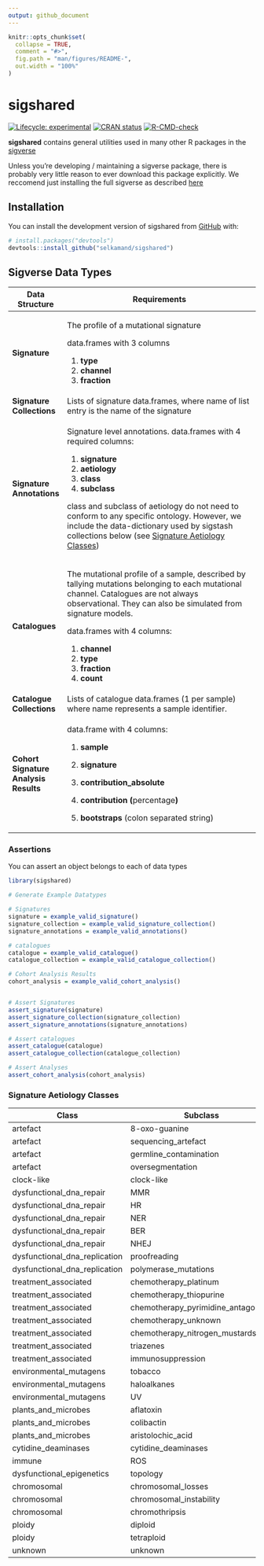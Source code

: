 ```yaml
---
output: github_document
---
```


<!-- README.md is generated from README.Rmd. Please edit that file -->

```r
knitr::opts_chunk$set(
  collapse = TRUE,
  comment = "#>",
  fig.path = "man/figures/README-",
  out.width = "100%"
)
```

# sigshared

<!-- badges: start -->

[![Lifecycle: experimental](https://img.shields.io/badge/lifecycle-experimental-orange.svg)](https://lifecycle.r-lib.org/articles/stages.html#experimental) [![CRAN status](https://www.r-pkg.org/badges/version/sigshared)](https://CRAN.R-project.org/package=sigshared) [![R-CMD-check](https://github.com/selkamand/sigshared/actions/workflows/R-CMD-check.yaml/badge.svg)](https://github.com/selkamand/sigshared/actions/workflows/R-CMD-check.yaml)

<!-- badges: end -->

**sigshared** contains general utilities used in many other R packages in the [sigverse](https://github.com/selkamand/sigverse)

Unless you're developing / maintaining a sigverse package, there is probably very little reason to ever download this package explicitly. We reccomend just installing the full sigverse as described [here](https://github.com/selkamand/sigverse)

## Installation

You can install the development version of sigshared from [GitHub](https://github.com/) with:

``` r
# install.packages("devtools")
devtools::install_github("selkamand/sigshared")
```

## Sigverse Data Types

+---------------------------------------+------------------------------------------------------------------------------------------------------------------------------------------------------------------------------------------------------+
| Data Structure                        | Requirements                                                                                                                                                                                         |
+=======================================+======================================================================================================================================================================================================+
| **Signature**                         | The profile of a mutational signature                                                                                                                                                                |
|                                       |                                                                                                                                                                                                      |
|                                       | data.frames with 3 columns                                                                                                                                                                           |
|                                       |                                                                                                                                                                                                      |
|                                       | 1.  **type**                                                                                                                                                                                         |
|                                       | 2.  **channel**                                                                                                                                                                                      |
|                                       | 3.  **fraction**                                                                                                                                                                                     |
+---------------------------------------+------------------------------------------------------------------------------------------------------------------------------------------------------------------------------------------------------+
| **Signature Collections**             | Lists of signature data.frames, where name of list entry is the name of the signature                                                                                                                |
+---------------------------------------+------------------------------------------------------------------------------------------------------------------------------------------------------------------------------------------------------+
| **Signature Annotations**             | Signature level annotations. data.frames with 4 required columns:                                                                                                                                    |
|                                       |                                                                                                                                                                                                      |
|                                       | 1.  **signature**                                                                                                                                                                                    |
|                                       | 2.  **aetiology**                                                                                                                                                                                    |
|                                       | 3.  **class**                                                                                                                                                                                        |
|                                       | 4.  **subclass**                                                                                                                                                                                     |
|                                       |                                                                                                                                                                                                      |
|                                       | class and subclass of aetiology do not need to conform to any specific ontology. However, we include the data-dictionary used by sigstash collections below (see [Signature Aetiology Classes])      |
+---------------------------------------+------------------------------------------------------------------------------------------------------------------------------------------------------------------------------------------------------+
| **Catalogues**                        | The mutational profile of a sample, described by tallying mutations belonging to each mutational channel. Catalogues are not always observational. They can also be simulated from signature models. |
|                                       |                                                                                                                                                                                                      |
|                                       | data.frames with 4 columns:                                                                                                                                                                          |
|                                       |                                                                                                                                                                                                      |
|                                       | 1.  **channel**                                                                                                                                                                                      |
|                                       | 2.  **type**                                                                                                                                                                                         |
|                                       | 3.  **fraction**                                                                                                                                                                                     |
|                                       | 4.  **count**                                                                                                                                                                                        |
+---------------------------------------+------------------------------------------------------------------------------------------------------------------------------------------------------------------------------------------------------+
| **Catalogue Collections**             | Lists of catalogue data.frames (1 per sample) where name represents a sample identifier.                                                                                                             |
+---------------------------------------+------------------------------------------------------------------------------------------------------------------------------------------------------------------------------------------------------+
| **Cohort Signature Analysis Results** | data.frame with 4 columns:                                                                                                                                                                           |
|                                       |                                                                                                                                                                                                      |
|                                       | 1.  **sample**                                                                                                                                                                                       |
|                                       |                                                                                                                                                                                                      |
|                                       | 2.  **signature**                                                                                                                                                                                    |
|                                       |                                                                                                                                                                                                      |
|                                       | 3.  **contribution_absolute**                                                                                                                                                                        |
|                                       |                                                                                                                                                                                                      |
|                                       | 4.  **contribution (**percentage**)**                                                                                                                                                                |
|                                       |                                                                                                                                                                                                      |
|                                       | 5.  **bootstraps** (colon separated string)                                                                                                                                                          |
+---------------------------------------+------------------------------------------------------------------------------------------------------------------------------------------------------------------------------------------------------+

### Assertions

You can assert an object belongs to each of data types

```r
library(sigshared)

# Generate Example Datatypes

# Signatures
signature = example_valid_signature()
signature_collection = example_valid_signature_collection()
signature_annotations = example_valid_annotations()

# catalogues
catalogue = example_valid_catalogue()
catalogue_collection = example_valid_catalogue_collection()

# Cohort Analysis Results
cohort_analysis = example_valid_cohort_analysis()


# Assert Signatures
assert_signature(signature)
assert_signature_collection(signature_collection)
assert_signature_annotations(signature_annotations)

# Assert catalogues
assert_catalogue(catalogue)
assert_catalogue_collection(catalogue_collection)

# Assert Analyses
assert_cohort_analysis(cohort_analysis)
```

### Signature Aetiology Classes {data-link="Signature Aetiology Classes"}

| Class                         | Subclass                            |
|-------------------------------|-------------------------------------|
| artefact                      | 8-oxo-guanine                       |
| artefact                      | sequencing_artefact                 |
| artefact                      | germline_contamination              |
| artefact                      | oversegmentation                    |
| clock-like                    | clock-like                          |
| dysfunctional_dna_repair      | MMR                                 |
| dysfunctional_dna_repair      | HR                                  |
| dysfunctional_dna_repair      | NER                                 |
| dysfunctional_dna_repair      | BER                                 |
| dysfunctional_dna_repair      | NHEJ                                |
| dysfunctional_dna_replication | proofreading                        |
| dysfunctional_dna_replication | polymerase_mutations                |
| treatment_associated          | chemotherapy_platinum               |
| treatment_associated          | chemotherapy_thiopurine             |
| treatment_associated          | chemotherapy_pyrimidine_antagonists |
| treatment_associated          | chemotherapy_unknown                |
| treatment_associated          | chemotherapy_nitrogen_mustards      |
| treatment_associated          | triazenes                           |
| treatment_associated          | immunosuppression                   |
| environmental_mutagens        | tobacco                             |
| environmental_mutagens        | haloalkanes                         |
| environmental_mutagens        | UV                                  |
| plants_and_microbes           | aflatoxin                           |
| plants_and_microbes           | colibactin                          |
| plants_and_microbes           | aristolochic_acid                   |
| cytidine_deaminases           | cytidine_deaminases                 |
| immune                        | ROS                                 |
| dysfunctional_epigenetics     | topology                            |
| chromosomal                   | chromosomal_losses                  |
| chromosomal                   | chromosomal_instability             |
| chromosomal                   | chromothripsis                      |
| ploidy                        | diploid                             |
| ploidy                        | tetraploid                          |
| unknown                       | unknown                             |

### 
